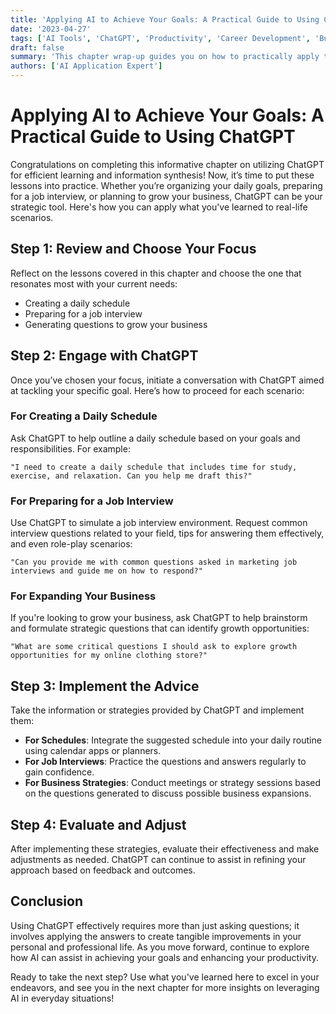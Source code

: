 ```yaml
---
title: 'Applying AI to Achieve Your Goals: A Practical Guide to Using ChatGPT'
date: '2023-04-27'
tags: ['AI Tools', 'ChatGPT', 'Productivity', 'Career Development', 'Business and Marketing']
draft: false
summary: 'This chapter wrap-up guides you on how to practically apply the lessons learned about synthesizing information and effective researching using ChatGPT. Choose your favorite lesson and take actionable steps towards creating schedules, preparing for job interviews, or expanding your business.'
authors: ['AI Application Expert']
---
```


# Applying AI to Achieve Your Goals: A Practical Guide to Using ChatGPT

Congratulations on completing this informative chapter on utilizing ChatGPT for efficient learning and information synthesis! Now, it’s time to put these lessons into practice. Whether you’re organizing your daily goals, preparing for a job interview, or planning to grow your business, ChatGPT can be your strategic tool. Here's how you can apply what you've learned to real-life scenarios.

## Step 1: Review and Choose Your Focus

Reflect on the lessons covered in this chapter and choose the one that resonates most with your current needs:

- Creating a daily schedule
- Preparing for a job interview
- Generating questions to grow your business

## Step 2: Engage with ChatGPT

Once you’ve chosen your focus, initiate a conversation with ChatGPT aimed at tackling your specific goal. Here’s how to proceed for each scenario:

### For Creating a Daily Schedule

Ask ChatGPT to help outline a daily schedule based on your goals and responsibilities. For example:

```plainText
"I need to create a daily schedule that includes time for study, exercise, and relaxation. Can you help me draft this?"
```

### For Preparing for a Job Interview

Use ChatGPT to simulate a job interview environment. Request common interview questions related to your field, tips for answering them effectively, and even role-play scenarios:

```plainText
"Can you provide me with common questions asked in marketing job interviews and guide me on how to respond?"
```

### For Expanding Your Business

If you're looking to grow your business, ask ChatGPT to help brainstorm and formulate strategic questions that can identify growth opportunities:

```plainText
"What are some critical questions I should ask to explore growth opportunities for my online clothing store?"
```

## Step 3: Implement the Advice

Take the information or strategies provided by ChatGPT and implement them:

- **For Schedules**: Integrate the suggested schedule into your daily routine using calendar apps or planners.
- **For Job Interviews**: Practice the questions and answers regularly to gain confidence.
- **For Business Strategies**: Conduct meetings or strategy sessions based on the questions generated to discuss possible business expansions.

## Step 4: Evaluate and Adjust

After implementing these strategies, evaluate their effectiveness and make adjustments as needed. ChatGPT can continue to assist in refining your approach based on feedback and outcomes.

## Conclusion

Using ChatGPT effectively requires more than just asking questions; it involves applying the answers to create tangible improvements in your personal and professional life. As you move forward, continue to explore how AI can assist in achieving your goals and enhancing your productivity.

Ready to take the next step? Use what you've learned here to excel in your endeavors, and see you in the next chapter for more insights on leveraging AI in everyday situations!
